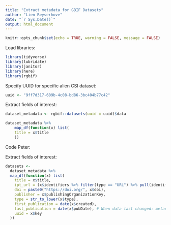 ```yaml
---
title: "Extract metadata for GBIF Datasets"
author: "Lien Reyserhove"
date: "`r Sys.Date()`"
output: html_document
---
```


```r
knitr::opts_chunk$set(echo = TRUE, warning = FALSE, message = FALSE)
```

Load libraries:

```r
library(tidyverse)
library(lubridate)
library(janitor)
library(here)
library(rgbif)
```

Specify UUID for specific alien CSI dataset:

```r
uuid <- "9ff7d317-609b-4c08-bd86-3bc404b77c42"
```

Extract fields of interest:

```r
dataset_metadata <- rgbif::datasets(uuid = uuid)$data 
```

```r
dataset_metadata %>% 
    map_df(function(x) list(
    title = x$title
    ))
```

Code Peter: 

Extract fields of interest:

```r
datasets <- 
  dataset_metadata %>%
  map_df(function(x) list(
    title = x$title,
    ipt_url = (x$identifiers %>% filter(type == "URL") %>% pull(identifier))[1],
    doi = paste0("https://doi.org/", x$doi),
    publisher = x$publishingOrganizationKey,
    type = str_to_lower(x$type),
    first_publication = date(x$created),
    last_publication = date(x$pubDate), # When data last changed: metadata updates are only reflected in "modified"
    uuid = x$key
  ))
```
